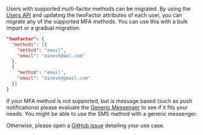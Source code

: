 
Users with supported multi-factor methods can be migrated.
By using the [Users API](/docs/apis/users) and updating the <InlineField>twoFactor</InlineField> attributes of each user, you can migrate any of the supported MFA methods.
You can use this with a bulk import or a gradual migration.

```json title="twoFactor object when migrating email MFA methods"
"twoFactor": {
  "methods": [{
    "method": "email",
    "email": "dinesh@aol.com"
  },
  {
    "method": "email",
    "email": "dinesh@gmail.com"
  }]
}
```

If your MFA method is not supported, but is message based (such as push notifications) please evaluate the [Generic Messenger](/docs/customize/email-and-messages/generic-messenger) to see if it fits your needs.
You might be able to use the SMS method with a generic messenger.

Otherwise, please open a [GitHub issue](http://github.com/fusionauth/fusionauth-issues/issues) detailing your use case.

